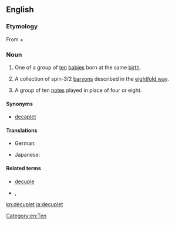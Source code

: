 {{also|décuplet}}
==English==

===Etymology===
From {{term|decuple||[[multiply]] by [[ten]]}} + {{term|-et||''forming [[diminutive]]s''}}

===Noun===
{{en-noun}}

# One of a group of [[ten]] [[baby|babies]] born at the same [[birth]].
# {{lb|en|physics}} A collection of spin-3/2 [[baryon]]s described in the [[eightfold way]].
# {{lb|en|music}} A group of ten [[note]]s played in place of four or eight.

====Synonyms====
* [[decaplet]]

====Translations====
{{trans-top|one of ten babies born at the same birth}}
* German: {{t|de|Zehnling|m}}
{{trans-mid}}
* Japanese: {{t+|ja|十つ子|tr=totsugo|sc=Jpan}}
{{trans-bottom}}

====Related terms====
* [[decuple]]
* {{lb|en|set of 10 items}} {{l|en|decimate}}, {{l|en|decimal}}

[[Category:en:Ten]]

[[kn:decuplet]]
[[ja:decuplet]]